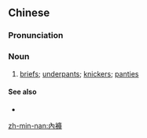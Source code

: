 {{also|内裤}}
==Chinese==
{{zh-forms|s=内裤}}

===Pronunciation===
{{zh-pron
|m=nèikù
|c=noi6 fu3
|h=pfs=nui-fu
|mn=lāi-khò͘
|cat=n
}}

===Noun===
{{zh-noun}}

# [[briefs]]; [[underpants]]; [[knickers]]; [[panties]]

====See also====
* {{zh-l|短褲}}

{{zh-cat|Clothing}}

[[zh-min-nan:內褲]]